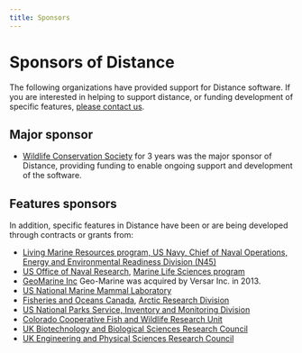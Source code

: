 ```yaml
---
title: Sponsors
---
```



# Sponsors of Distance

The following organizations have provided support for Distance software.  If you are interested in helping to support distance, or funding development of specific features, [please contact us](/contact.html).

## Major sponsor

- [Wildlife Conservation Society](http://wcs.org/) for 3 years was the major sponsor of Distance, providing funding to enable ongoing support and development of the software.

## Features sponsors

In addition, specific features in Distance have been or are being developed through contracts or grants from:

- [Living Marine Resources program, US Navy, Chief of Naval Operations, Energy and Environmental Readiness Division (N45)](https://www.navfac.navy.mil/lmr)
- [US Office of Naval Research](http://www.onr.navy.mil), [Marine Life Sciences program](http://www.onr.navy.mil/sci_tech/32/322/marine_life_sciences/marine_life_sciences.asp)
- [GeoMarine Inc](http://www.geo-marine.com/) Geo-Marine was acquired by Versar Inc. in 2013.
- [US National Marine Mammal Laboratory](https://www.fisheries.noaa.gov/about/marine-mammal-laboratory)
- [Fisheries and Oceans Canada](http://www.dfo-mpo.gc.ca/), [Arctic Research Division](http://www.dfo-mpo.gc.ca/regions/central/science/arcres/index_e.htm)
- [US National Parks Service, Inventory and Monitoring Division](https://www.nps.gov/im/index.htm)
- [Colorado Cooperative Fish and Wildlife Research Unit](https://www1.usgs.gov/coopunits/unit/Colorado)
- [UK Biotechnology and Biological Sciences Research Council](http://www.bbsrc.ac.uk/)
- [UK Engineering and Physical Sciences Research Council](http://www.epsrc.ac.uk/)
